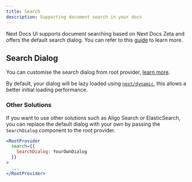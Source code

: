 ```yaml
---
title: Search
description: Supporting document search in your docs
---
```


Next Docs UI supports document searching based on Next Docs Zeta and offers the
default search dialog. You can refer to this
[guide](/docs/headless/utils/search) to learn more.

## Search Dialog

You can customise the search dialog from root provider,
[learn more](/docs/ui/blocks/root-provider).

By default, your dialog will be lazy loaded using
[`next/dynamic`](https://nextjs.org/docs/app/building-your-application/optimizing/lazy-loading),
this allows a better initial loading performance.

### Other Solutions

If you want to use other solutions such as Aligo Search or ElasticSearch, you
can replace the default dialog with your own by passing the `SearchDialog`
component to the root provider.

```jsx
<RootProvider
  search={{
    SearchDialog: YourOwnDialog
  }}
>
  ...
</RootProvider>
```
